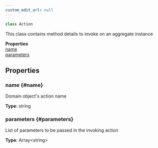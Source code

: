 ```yaml
---
custom_edit_url: null
---
```


```ts
class Action
```

<div>

</div>

This class contains method details to invoke on an aggregate instance

<div className="container">
  <div className="row mb-2"><div className="col col--12"><strong>Properties</strong></div></div>
  <div className="row"><div className="col col--12"><a href="#name">name</a><br/><a href="#parameters">parameters</a></div></div>
</div>

## Properties

### name {#name}

<div>

</div>

Domain object's action name

**Type**: string

### parameters {#parameters}

<div>

</div>

List of parameters to be passed in the invoking action

**Type**: Array&lt;string&gt;

